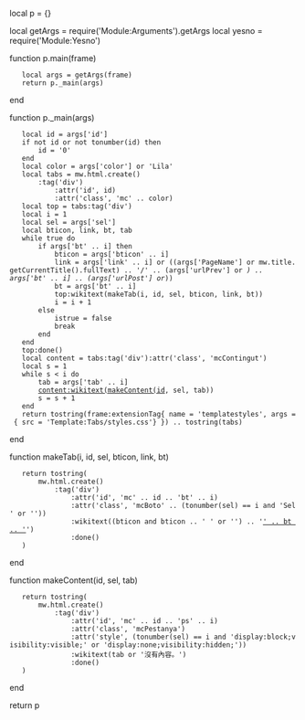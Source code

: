 local p = {}

local getArgs = require('Module:Arguments').getArgs
local yesno = require('Module:Yesno')

function p.main(frame)
	local args = getArgs(frame)
	return p._main(args)
end

function p._main(args)
	local id = args['id']
	if not id or not tonumber(id) then
		id = '0'
	end
	local color = args['color'] or 'Lila'
	local tabs = mw.html.create()
		:tag('div')
			:attr('id', id)
			:attr('class', 'mc' .. color)
	local top = tabs:tag('div')
	local i = 1
	local sel = args['sel']
	local bticon, link, bt, tab
	while true do
		if args['bt' .. i] then
			bticon = args['bticon' .. i]
			link = args['link' .. i] or ((args['PageName'] or mw.title.getCurrentTitle().fullText) .. '/' .. (args['urlPrev'] or '') .. args['bt' .. i] .. (args['urlPost'] or ''))
			bt = args['bt' .. i]
			top:wikitext(makeTab(i, id, sel, bticon, link, bt))
			i = i + 1
		else
			istrue = false
			break
		end
	end
	top:done()
	local content = tabs:tag('div'):attr('class', 'mcContingut')
	local s = 1
	while s < i do
		tab = args['tab' .. i]
		content:wikitext(makeContent(id, sel, tab))
		s = s + 1
	end
	return tostring(frame:extensionTag{ name = 'templatestyles', args = { src = 'Template:Tabs/styles.css'} }) .. tostring(tabs)
end

function makeTab(i, id, sel, bticon, link, bt)
	return tostring(
		mw.html.create()
			:tag('div')
				:attr('id', 'mc' .. id .. 'bt' .. i)
				:attr('class', 'mcBoto' .. (tonumber(sel) == i and 'Sel' or ''))
				:wikitext((bticon and bticon .. ' ' or '') .. '[['_.._link_.._'|' .. bt .. ']]')
				:done()
	)
end

function makeContent(id, sel, tab)
	return tostring(
		mw.html.create()
			:tag('div')
				:attr('id', 'mc' .. id .. 'ps' .. i)
				:attr('class', 'mcPestanya')
				:attr('style', (tonumber(sel) == i and 'display:block;visibility:visible;' or 'display:none;visibility:hidden;'))
				:wikitext(tab or '沒有內容。')
				:done()
	)
end

return p